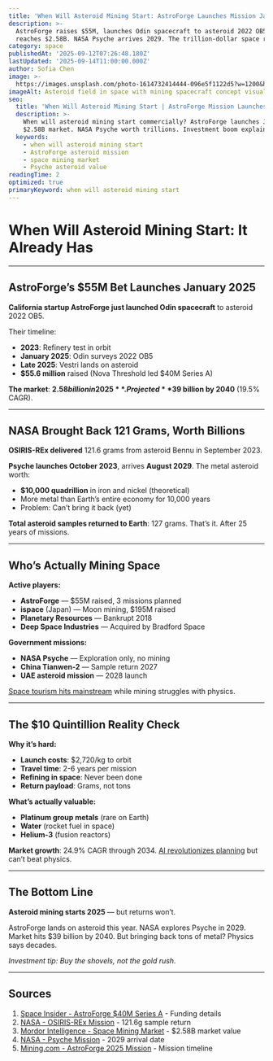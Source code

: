 ```yaml
---
title: 'When Will Asteroid Mining Start: AstroForge Launches Mission January 2025'
description: >-
  AstroForge raises $55M, launches Odin spacecraft to asteroid 2022 OB5. Market 
  reaches $2.58B. NASA Psyche arrives 2029. The trillion-dollar space race begins.
category: space
publishedAt: '2025-09-12T07:26:48.180Z'
lastUpdated: '2025-09-14T11:00:00.000Z'
author: Sofia Chen
image: >-
  https://images.unsplash.com/photo-1614732414444-096e5f1122d5?w=1200&h=630&fit=crop
imageAlt: Asteroid field in space with mining spacecraft concept visualization
seo:
  title: 'When Will Asteroid Mining Start | AstroForge Mission Launches 2025'
  description: >-
    When will asteroid mining start commercially? AstroForge launches January 2025. 
    $2.58B market. NASA Psyche worth trillions. Investment boom explained.
  keywords:
    - when will asteroid mining start
    - AstroForge asteroid mission
    - space mining market
    - Psyche asteroid value
readingTime: 2
optimized: true
primaryKeyword: when will asteroid mining start
---
```

# When Will Asteroid Mining Start: It Already Has

---

## AstroForge’s $55M Bet Launches January 2025

**California startup AstroForge just launched Odin spacecraft** to asteroid 2022 OB5.

Their timeline:
- **2023**: Refinery test in orbit
- **January 2025**: Odin surveys 2022 OB5
- **Late 2025**: Vestri lands on asteroid
- **$55.6 million** raised (Nova Threshold led $40M Series A)

**The market**: **$2.58 billion in 2025**. Projected **$39 billion by 2040** (19.5% CAGR).

---

## NASA Brought Back 121 Grams, Worth Billions

**OSIRIS-REx delivered** 121.6 grams from asteroid Bennu in September 2023.

**Psyche launches October 2023**, arrives **August 2029**. The metal asteroid worth:
- **$10,000 quadrillion** in iron and nickel (theoretical)
- More metal than Earth’s entire economy for 10,000 years
- Problem: Can’t bring it back (yet)

**Total asteroid samples returned to Earth**: 127 grams. That’s it. After 25 years of missions.

---

## Who’s Actually Mining Space

**Active players:**
- **AstroForge** — $55M raised, 3 missions planned
- **ispace** (Japan) — Moon mining, $195M raised
- **Planetary Resources** — Bankrupt 2018
- **Deep Space Industries** — Acquired by Bradford Space

**Government missions:**
- **NASA Psyche** — Exploration only, no mining
- **China Tianwen-2** — Sample return 2027
- **UAE asteroid mission** — 2028 launch

[Space tourism hits mainstream](/space/space-tourism-reaches-mainstream) while mining struggles with physics.

---

## The $10 Quintillion Reality Check

**Why it’s hard:**
- **Launch costs**: $2,720/kg to orbit
- **Travel time**: 2-6 years per mission
- **Refining in space**: Never been done
- **Return payload**: Grams, not tons

**What’s actually valuable:**
- **Platinum group metals** (rare on Earth)
- **Water** (rocket fuel in space)
- **Helium-3** (fusion reactors)

**Market growth**: 24.9% CAGR through 2034. [AI revolutionizes planning](/technology/ai-agents-revolution-13-billion-market-taking-over-2025) but can’t beat physics.

---

## The Bottom Line

**Asteroid mining starts 2025** — but returns won’t.

AstroForge lands on asteroid this year. NASA explores Psyche in 2029. Market hits $39 billion by 2040. But bringing back tons of metal? Physics says decades.

*Investment tip: Buy the shovels, not the gold rush.*

---

## Sources

1. [Space Insider - AstroForge $40M Series A](https://spaceinsider.tech/2024/08/20/astroforge-secures-40m-series-a-funding-for-pioneering-asteroid-mining-mission/) - Funding details
2. [NASA - OSIRIS-REx Mission](https://science.nasa.gov/mission/osiris-rex/) - 121.6g sample return
3. [Mordor Intelligence - Space Mining Market](https://www.mordorintelligence.com/industry-reports/space-mining-market-industry) - $2.58B market value
4. [NASA - Psyche Mission](https://science.nasa.gov/mission/psyche/) - 2029 arrival date
5. [Mining.com - AstroForge 2025 Mission](https://www.mining.com/asteroid-miner-astroforge-readies-third-mission-for-2025/) - Mission timeline
